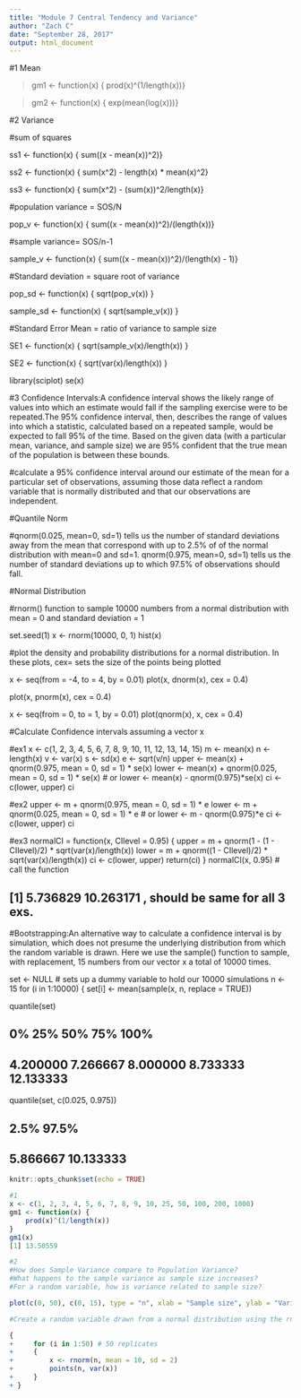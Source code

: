 ```yaml
---
title: "Module 7 Central Tendency and Variance"
author: "Zach C"
date: "September 28, 2017"
output: html_document
---
```

#1 Mean

>gm1 <- function(x) {
    prod(x)^(1/length(x))}
    
>gm2 <- function(x) {
    exp(mean(log(x)))}  
    
    
#2 Variance

#sum of squares

ss1 <- function(x) {
    sum((x - mean(x))^2)}
    
ss2 <- function(x) {
sum(x^2) - length(x) * mean(x)^2}

ss3 <- function(x) {
    sum(x^2) - (sum(x))^2/length(x)}
    
#population variance = SOS/N

pop_v <- function(x) {
    sum((x - mean(x))^2)/(length(x))}
    
#sample variance= SOS/n-1

sample_v <- function(x) {
    sum((x - mean(x))^2)/(length(x) - 1)}
    
#Standard deviation = square root of variance

pop_sd <- function(x) {
    sqrt(pop_v(x))
}

sample_sd <- function(x) {
    sqrt(sample_v(x))
}
  
#Standard Error Mean = ratio of variance to sample size 

SE1 <- function(x) {
    sqrt(sample_v(x)/length(x))
}

SE2 <- function(x) {
    sqrt(var(x)/length(x))
}

library(sciplot)
se(x)


#3 Confidence Intervals:A confidence interval shows the likely range of values into which an estimate would fall if the sampling exercise were to be repeated.The 95% confidence interval, then, describes the range of values into which a statistic, calculated based on a repeated sample, would be expected to fall 95% of the time. Based on the given data (with a particular mean, variance, and sample size) we are 95% confident that the true mean of the population is between these bounds.

#calculate a 95% confidence interval around our estimate of the mean for a particular set of observations, assuming those data reflect a random variable that is normally distributed and that our observations are independent.

#Quantile Norm

#qnorm(0.025, mean=0, sd=1) tells us the number of standard deviations away from the mean that correspond with up to 2.5% of of the normal distribution with mean=0 and sd=1. qnorm(0.975, mean=0, sd=1) tells us the number of standard deviations up to which 97.5% of observations should fall.

#Normal Distribution

#rnorm() function to sample 10000 numbers from a normal distribution with mean = 0 and standard deviation = 1

set.seed(1)
x <- rnorm(10000, 0, 1)
hist(x)

#plot the density and probability distributions for a normal distribution. In these plots, cex= sets the size of the points being plotted

x <- seq(from = -4, to = 4, by = 0.01)
plot(x, dnorm(x), cex = 0.4)

plot(x, pnorm(x), cex = 0.4)

x <- seq(from = 0, to = 1, by = 0.01)
plot(qnorm(x), x, cex = 0.4)

#Calculate Confidence intervals assuming a vector x

#ex1
x <- c(1, 2, 3, 4, 5, 6, 7, 8, 9, 10, 11, 12, 13, 14, 15)
m <- mean(x)
n <- length(x)
v <- var(x)
s <- sd(x)
e <- sqrt(v/n)
upper <- mean(x) + qnorm(0.975, mean = 0, sd = 1) * se(x)
lower <- mean(x) + qnorm(0.025, mean = 0, sd = 1) * se(x)  # or lower <- mean(x) - qnorm(0.975)*se(x)
ci <- c(lower, upper)
ci


#ex2
upper <- m + qnorm(0.975, mean = 0, sd = 1) * e
lower <- m + qnorm(0.025, mean = 0, sd = 1) * e  # or lower <- m - qnorm(0.975)*e
ci <- c(lower, upper)
ci

#ex3
normalCI = function(x, CIlevel = 0.95) {
    upper = m + qnorm(1 - (1 - CIlevel)/2) * sqrt(var(x)/length(x))
    lower = m + qnorm((1 - CIlevel)/2) * sqrt(var(x)/length(x))
    ci <- c(lower, upper)
    return(ci)
}
normalCI(x, 0.95)  # call the function

## [1]  5.736829 10.263171 , should be same for all 3 exs.

#Bootstrapping:An alternative way to calculate a confidence interval is by simulation, which does not presume the underlying distribution from which the random variable is drawn. Here we use the sample() function to sample, with replacement, 15 numbers from our vector x a total of 10000 times.

set <- NULL  # sets up a dummy variable to hold our 10000 simulations
n <- 15
for (i in 1:10000) {
    set[i] <- mean(sample(x, n, replace = TRUE))

quantile(set)

##        0%       25%       50%       75%      100% 
##  4.200000  7.266667  8.000000  8.733333 12.133333

quantile(set, c(0.025, 0.975))

##      2.5%     97.5% 
##  5.866667 10.133333


```r
knitr::opts_chunk$set(echo = TRUE)

#1
x <- c(1, 2, 3, 4, 5, 6, 7, 8, 9, 10, 25, 50, 100, 200, 1000)
gm1 <- function(x) {
    prod(x)^(1/length(x))
}
gm1(x)
[1] 13.50559

#2
#How does Sample Variance compare to Population Variance? 
#What happens to the sample variance as sample size increases?
#For a random variable, how is variance related to sample size?

plot(c(0, 50), c(0, 15), type = "n", xlab = "Sample size", ylab = "Variance")

#Create a random variable drawn from a normal distribution using the rnorm() function

{
+     for (i in 1:50) # 50 replicates
+     {
+         x <- rnorm(n, mean = 10, sd = 2)
+         points(n, var(x))
+     }
+ }
```